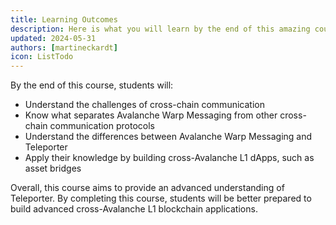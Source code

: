 ```yaml
---
title: Learning Outcomes
description: Here is what you will learn by the end of this amazing course.
updated: 2024-05-31
authors: [martineckardt]
icon: ListTodo
---
```


By the end of this course, students will:

- Understand the challenges of cross-chain communication
- Know what separates Avalanche Warp Messaging from other cross-chain communication protocols
- Understand the differences between Avalanche Warp Messaging and Teleporter
- Apply their knowledge by building cross-Avalanche L1 dApps, such as asset bridges

Overall, this course aims to provide an advanced understanding of Teleporter. By completing this course, students will be better prepared to build advanced cross-Avalanche L1 blockchain applications.